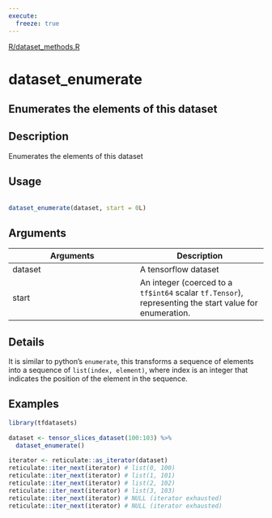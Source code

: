 ```yaml
---
execute:
  freeze: true
---
```


[R/dataset_methods.R](https://github.com/rstudio/tfdatasets//blob/main/R/dataset_methods.R#L1227) 

# dataset_enumerate

## Enumerates the elements of this dataset

## Description
 Enumerates the elements of this dataset 


## Usage
```r
 
dataset_enumerate(dataset, start = 0L) 
```

## Arguments
|Arguments|Description|
|---|---|
| dataset | A tensorflow dataset |
| start | An integer (coerced to a `tf$int64` scalar `tf.Tensor`), representing the start value for enumeration. |

## Details
 It is similar to python's `enumerate`, this transforms a sequence of elements into a sequence of `list(index, element)`, where index is an integer that indicates the position of the element in the sequence. 




## Examples
```r
library(tfdatasets)
 
dataset <- tensor_slices_dataset(100:103) %>% 
  dataset_enumerate() 
 
iterator <- reticulate::as_iterator(dataset) 
reticulate::iter_next(iterator) # list(0, 100) 
reticulate::iter_next(iterator) # list(1, 101) 
reticulate::iter_next(iterator) # list(2, 102) 
reticulate::iter_next(iterator) # list(3, 103) 
reticulate::iter_next(iterator) # NULL (iterator exhausted) 
reticulate::iter_next(iterator) # NULL (iterator exhausted) 
 
```


